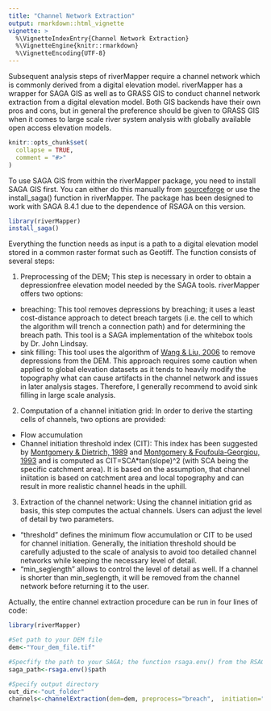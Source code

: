 ```yaml
---
title: "Channel Network Extraction"
output: rmarkdown::html_vignette
vignette: >
  %\VignetteIndexEntry{Channel Network Extraction}
  %\VignetteEngine{knitr::rmarkdown}
  %\VignetteEncoding{UTF-8}
---
```


Subsequent analysis steps of riverMapper require a channel network which is commonly derived from a digital elevation model. riverMapper has a wrapper for SAGA GIS as well as to GRASS GIS to conduct channel network extraction from a digital elevation model. Both GIS backends have their own pros and cons, but in general the preference should be given to GRASS GIS when it comes to large scale river system analysis with globally available open access elevation models. 

```r
knitr::opts_chunk$set(
  collapse = TRUE,
  comment = "#>"
)
```

To use SAGA GIS from within the riverMapper package, you need to install SAGA GIS first. You can either do this manually from [sourceforge](https://sourceforge.net/projects/saga-gis/) or use the install_saga() function in riverMapper. The package has been designed to work with SAGA 8.4.1 due to the dependence of RSAGA on this version. 
```r
library(riverMapper)
install_saga()
```

Everything the function needs as input is a path to a digital elevation model stored in a common raster format such as Geotiff. The function consists of several steps:

1)  Preprocessing of the DEM; This step is necessary in order to obtain a depressionfree elevation model needed by the SAGA tools. riverMapper offers two options:

-   breaching: This tool removes depressions by breaching; it uses a least cost-distance approach to detect breach targets (i.e. the cell to which the algorithm will trench a connection path) and for determining the breach path. This tool is a SAGA implementation of the whitebox tools by Dr. John Lindsay.
-   sink filling: This tool uses the algorithm of [Wang & Liu, 2006](https://doi.org/10.1080/13658810500433453) to remove depressions from the DEM. This approach requires some caution when applied to global elevation datasets as it tends to heavily modify the topography what can cause artifacts in the channel network and issues in later analysis stages. Therefore, I generally recommend to avoid sink filling in large scale analysis.

2)  Computation of a channel initiation grid: In order to derive the starting cells of channels, two options are provided:

-   Flow accumulation
-   Channel initiation threshold index (CIT): This index has been suggested by [Montgomery & Dietrich, 1989](https://doi.org/10.1029/WR025i008p01907) and [Montgomery & Foufoula-Georgiou, 1993](https://doi.org/10.1029/93WR02463) and is computed as CIT=SCA\*tan(slope)\^2 (with SCA being the specific catchment area). It is based on the assumption, that channel iniitation is based on catchment area and local topography and can result in more realistic channel heads in the uphill.

3)  Extraction of the channel network: Using the channel initiation grid as basis, this step computes the actual channels. Users can adjust the level of detail by two parameters.

-   "threshold" defines the minimum flow accumulation or CIT to be used for channel initiation. Generally, the initiation threshold should be carefully adjusted to the scale of analysis to avoid too detailed channel networks while keeping the necessary level of detail.
-   "min_seglength" allows to control the level of detail as well. If a channel is shorter than min_seglength, it will be removed from the channel network before returning it to the user.

Actually, the entire channel extraction procedure can be run in four lines of code:

```r
library(riverMapper)

#Set path to your DEM file
dem<-"Your_dem_file.tif"

#Specfify the path to your SAGA; the function rsaga.env() from the RSAGA package allows to search for the path on your drive
saga_path<-rsaga.env()$path

#Specify output directory
out_dir<-"out_folder"
channels<-channelExtraction(dem=dem, preprocess="breach",  initiation="cit", thresh=50000,out_dir=out_dir)
```
